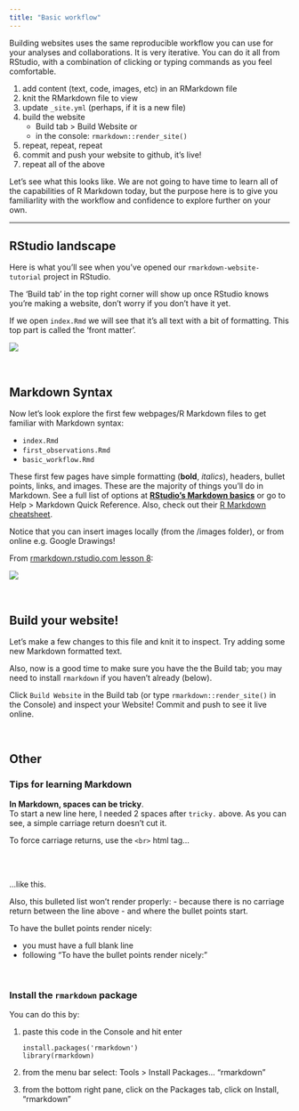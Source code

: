 ```yaml
---
title: "Basic workflow"
---
```


Building websites uses the same reproducible workflow you can use for your analyses and collaborations. It is very iterative. You can do it all from RStudio, with a combination of clicking or typing commands as you feel comfortable. 

1. add content (text, code, images, etc) in an RMarkdown file
1. knit the RMarkdown file to view
1. update `_site.yml` (perhaps, if it is a new file)
1. build the website
    - Build tab > Build Website or
    - in the console: `rmarkdown::render_site()`
1. repeat, repeat, repeat
1. commit and push your website to github, it's live!
1. repeat all of the above

Let's see what this looks like. We are not going to have time to learn all of the capabilities of R Markdown today, but the purpose here is to give you familiarlity with the workflow and confidence to explore further on your own.

----

## RStudio landscape

Here is what you'll see when you've opened our `rmarkdown-website-tutorial` project in RStudio.  

The 'Build tab' in the top right corner will show up once RStudio knows you're making a website, don't worry if you don't have it yet.  

If we open `index.Rmd` we will see that it's all text with a bit of formatting. This top part is called the 'front matter'.  

![](https://docs.google.com/drawings/d/1ff_I5VJAtmF0FYZOIFE6ZW_-8sfwfoOij2AR0eyFs00/pub?w=960&h=720)

<br>
 
## Markdown Syntax 
 
Now let's look explore the first few webpages/R Markdown files to get familiar with Markdown syntax: 

- `index.Rmd`
- `first_observations.Rmd`
- `basic_workflow.Rmd`

These first few pages have simple formatting (**bold**, *italics*), headers, bullet points, links, and images. These are the majority of things you'll do in Markdown. See a full list of options at [**RStudio's Markdown basics**](http://rmarkdown.rstudio.com/authoring_basics.html) or go to Help > Markdown Quick Reference. Also, check out their [R Markdown cheatsheet](https://www.rstudio.com/resources/cheatsheets/).  

Notice that you can insert images locally (from the /images folder), or from online e.g. Google Drawings!
 
From [rmarkdown.rstudio.com lesson 8](http://rmarkdown.rstudio.com/lesson-8.html): 

![](images/markdown_rmarkdownlesson-8.png)



<br> 

## Build your website!

Let's make a few changes to this file and knit it to inspect. Try adding some new Markdown formatted text. 

Also, now is a good time to make sure you have the the Build tab; you may need to install `rmarkdown` if you haven't already (below). 

Click `Build Website` in the Build tab (or type `rmarkdown::render_site()` in the Console) and inspect your Website! Commit and push to see it live online. 

<br>

## Other

### Tips for learning Markdown

**In Markdown, spaces can be tricky**.  
To start a new line here, I needed 2 spaces after `tricky.  ` above. 
As you can see, a simple carriage return doesn't cut it. 

To force carriage returns, use the `<br>` html tag...

<br>
<br>

...like this.  

Also, this bulleted list won't render properly:
- because there is no carriage return between the line above
- and where the bullet points start. 

To have the bullet points render nicely: 

- you must have a full blank line 
- following "To have the bullet points render nicely:"

<br>

### Install the `rmarkdown` package

You can do this by: 

1. paste this code in the Console and hit enter

    ```
    install.packages('rmarkdown')
    library(rmarkdown) 
    ```
1. from the menu bar select: Tools > Install Packages... "rmarkdown"
1. from the bottom right pane, click on the Packages tab, click on Install, "rmarkdown"

<!---note that the ``` ``` syntax above renders text as a code-looking block--->


